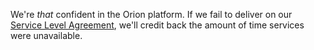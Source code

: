 We're _that_ confident in the Orion platform. If we fail to deliver on our [Service Level Agreement](/docs/sla), we'll credit back the amount of time services were unavailable.